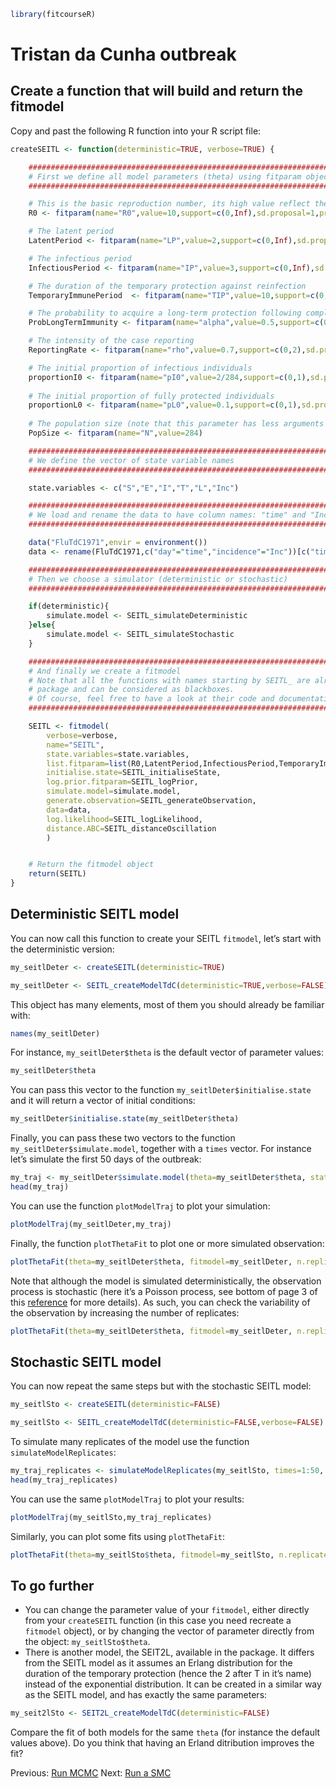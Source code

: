 
```r
library(fitcourseR)
```

# Tristan da Cunha outbreak

## Create a function that will build and return the fitmodel

Copy and past the following R function into your R script file:

```r

createSEITL <- function(deterministic=TRUE, verbose=TRUE) {

	#########################################################################################
	# First we define all model parameters (theta) using fitparam objects.
	#########################################################################################

	# This is the basic reproduction number, its high value reflect the high contact rate among islanders.
	R0 <- fitparam(name="R0",value=10,support=c(0,Inf),sd.proposal=1,prior=list(distribution="dunif",parameters=c(min=1,max=100))) 

	# The latent period
	LatentPeriod <- fitparam(name="LP",value=2,support=c(0,Inf),sd.proposal=0.5,prior=list(distribution="dunif",parameters=c(min=0,max=7))) 

	# The infectious period
	InfectiousPeriod <- fitparam(name="IP",value=3,support=c(0,Inf),sd.proposal=0.5,prior=list(distribution="dunif",parameters=c(min=0,max=30))) 

	# The duration of the temporary protection against reinfection
	TemporaryImmunePeriod  <- fitparam(name="TIP",value=10,support=c(0,Inf),sd.proposal=2,prior=list(distribution="dunif",parameters=c(min=0,max=50))) 

	# The probability to acquire a long-term protection following completion of the temporary immunity
	ProbLongTermImmunity <- fitparam(name="alpha",value=0.5,support=c(0,1),sd.proposal=0.1,prior=list(distribution="dunif",parameters=c(min=0,max=1))) 

	# The intensity of the case reporting
	ReportingRate <- fitparam(name="rho",value=0.7,support=c(0,2),sd.proposal=0.1,prior=list(distribution="dunif",parameters=c(min=0,max=2))) 

	# The initial proportion of infectious individuals
	proportionI0 <- fitparam(name="pI0",value=2/284,support=c(0,1),sd.proposal=1/284,prior=list(distribution="dunif",parameters=c(min=1/284,max=5/284))) 
	
	# The initial proportion of fully protected individuals
	proportionL0 <- fitparam(name="pL0",value=0.1,support=c(0,1),sd.proposal=0.01,prior=list(distribution="dunif",parameters=c(min=0.0,max=0.5))) 
	
	# The population size (note that this parameter has less arguments since it is fixed)	
	PopSize <- fitparam(name="N",value=284) 

	#########################################################################################
	# We define the vector of state variable names
	#########################################################################################

	state.variables <- c("S","E","I","T","L","Inc")

	#########################################################################################
	# We load and rename the data to have column names: "time" and "Inc"
	#########################################################################################

	data("FluTdC1971",envir = environment())
	data <- rename(FluTdC1971,c("day"="time","incidence"="Inc"))[c("time","Inc")]

	#########################################################################################
	# Then we choose a simulator (deterministic or stochastic)
	#########################################################################################

	if(deterministic){
		simulate.model <- SEITL_simulateDeterministic
	}else{
		simulate.model <- SEITL_simulateStochastic
	}

	#########################################################################################
	# And finally we create a fitmodel 
	# Note that all the functions with names starting by SEITL_ are already coded in the 
	# package and can be considered as blackboxes. 
	# Of course, feel free to have a look at their code and documentation.
	#########################################################################################

	SEITL <- fitmodel(
		verbose=verbose,
		name="SEITL",
		state.variables=state.variables,
		list.fitparam=list(R0,LatentPeriod,InfectiousPeriod,TemporaryImmunePeriod,ProbLongTermImmunity,ReportingRate,proportionI0,proportionL0,PopSize), 
		initialise.state=SEITL_initialiseState,
		log.prior.fitparam=SEITL_logPrior,
		simulate.model=simulate.model, 
		generate.observation=SEITL_generateObservation, 
		data=data, 
		log.likelihood=SEITL_logLikelihood,
		distance.ABC=SEITL_distanceOscillation
		) 


	# Return the fitmodel object
	return(SEITL)
}

```

## Deterministic SEITL model

You can now call this function to create your SEITL `fitmodel`, let's start with the deterministic version:

```r
my_seitlDeter <- createSEITL(deterministic=TRUE)
```

```r
my_seitlDeter <- SEITL_createModelTdC(deterministic=TRUE,verbose=FALSE)
```

This object has many elements, most of them you should already be familiar with:

```r
names(my_seitlDeter)
```

For instance, `my_seitlDeter$theta` is the default vector of parameter values:
```r
my_seitlDeter$theta
```

You can pass this vector to the function `my_seitlDeter$initialise.state` and it will return a vector of initial conditions:
```r
my_seitlDeter$initialise.state(my_seitlDeter$theta)
```

Finally, you can pass these two vectors to the function `my_seitlDeter$simulate.model`, together with a `times` vector. For instance let's simulate the first 50 days of the outbreak:

```r
my_traj <- my_seitlDeter$simulate.model(theta=my_seitlDeter$theta, state.init=my_seitlDeter$initialise.state(my_seitlDeter$theta), times=1:50)
head(my_traj)
```

You can use the function `plotModelTraj` to plot your simulation:

```r
plotModelTraj(my_seitlDeter,my_traj)
```

Finally, the function `plotThetaFit` to plot one or more simulated observation:

```r
plotThetaFit(theta=my_seitlDeter$theta, fitmodel=my_seitlDeter, n.replicate=1)
```

Note that although the model is simulated deterministically, the observation process is stochastic (here it's a Poisson process, see bottom of page 3 of this [reference](http://data.princeton.edu/wws509/notes/c4.pdf) for more details). As such, you can check the variability of the observation by increasing the number of replicates:

```r
plotThetaFit(theta=my_seitlDeter$theta, fitmodel=my_seitlDeter, n.replicate=100)
```

## Stochastic SEITL model

You can now repeat the same steps but with the stochastic SEITL model:

```r
my_seitlSto <- createSEITL(deterministic=FALSE)
```

```r
my_seitlSto <- SEITL_createModelTdC(deterministic=FALSE,verbose=FALSE)
```

To simulate many replicates of the model use the function `simulateModelReplicates`:

```r
my_traj_replicates <- simulateModelReplicates(my_seitlSto, times=1:50, n=50)
head(my_traj_replicates)
```

You can use the same `plotModelTraj` to plot your results:

```r
plotModelTraj(my_seitlSto,my_traj_replicates)
```

Similarly, you can plot some fits using `plotThetaFit`:

```r
plotThetaFit(theta=my_seitlSto$theta, fitmodel=my_seitlSto, n.replicate=50)
```

## To go further

* You can change the parameter value of your `fitmodel`, either directly from your `createSEITL` function (in this case you need recreate a `fitmodel` object), or by changing the vector of parameter directly from the object: `my_seitlSto$theta`.
* There is another model, the SEIT2L, available in the package. It differs from the SEITL model as it assumes an Erlang distribution for the duration of the temporary protection (hence the 2 after T in it's name) instead of the exponential distribution. It can be created in a similar way as the SEITL model, and has exactly the same parameters:

```r
my_seit2lSto <- SEIT2L_createModelTdC(deterministic=FALSE)
```

Compare the fit of both models for the same `theta` (for instance the default values above). Do you think that having an Erland ditribution improves the fit?

Previous: [Run MCMC](mcmc.md) Next: [Run a SMC](smc.md)


